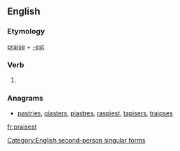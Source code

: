 ==English==

===Etymology===
[[praise]] + [[-est]]

===Verb===
{{en-verb form}}

# {{archaic}} {{form of|Second-person singular simple present form|praise}}

===Anagrams===
* [[pastries#English|pastries]], [[piasters#English|piasters]], [[piastres#English|piastres]], [[raspiest#English|raspiest]], [[tapisers#English|tapisers]], [[traipses#English|traipses]]

[[Category:English second-person singular forms]]

[[fr:praisest]]